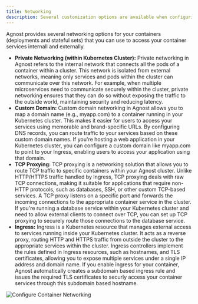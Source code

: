 ```yaml
---
title: Networking
description: Several customization options are available when configuring the networking needs of your containers.
---
```


Agnost provides several networking options for your containers (deployments and stateful sets) that you can use to access your container services internall and externally.

- **Private Networking (within Kubernetes Cluster):** Private networking in Agnost refers to the internal network that connects all the pods of a container within a cluster. This network is isolated from external networks, meaning only services and pods within the cluster can communicate over this network. For example, when multiple microservices need to communicate securely within the cluster, private networking ensures that they can do so without exposing the traffic to the outside world, maintaining security and reducing latency.
- **Custom Domain:** Custom domain networking in Agnost allows you to map a domain name (e.g., myapp.com) to a container running in your Kubernetes cluster. This makes it easier for users to access your services using memorable and brand-specific URLs. By configuring DNS records, you can route traffic to your services based on these custom domain names. If you're hosting a web application in your Kubernetes cluster, you can configure a custom domain like myapp.com to point to your Ingress, enabling users to access your application using that domain.
- **TCP Proxying:** TCP proxying is a networking solution that allows you to route TCP traffic to specific containers within your Agnost cluster. Unlike HTTP/HTTPS traffic handled by Ingress, TCP proxying deals with raw TCP connections, making it suitable for applications that require non-HTTP protocols, such as databases, SSH, or other custom TCP-based services. A TCP proxy listens on a specific port and forwards the incoming connections to the appropriate container service in the cluster. If you're running a database service within your Kubernetes cluster and need to allow external clients to connect over TCP, you can set up TCP proxying to securely route those connections to the database service.
- **Ingress:** Ingress is a Kubernetes resource that manages external access to services running inside your Kubernetes cluster. It acts as a reverse proxy, routing HTTP and HTTPS traffic from outside the cluster to the appropriate services within the cluster. Ingress controllers implement the rules defined in Ingress resources, such as hostnames, and TLS certificates, allowing you to expose multiple services under a single IP address and domain name. If you enable ingress for your container, Agnost automatically creates a subdomain based ingress rule and issues the required TLS certificates to securly access your container services through this subdomain based hostname.

![Configure Container Networking](../../../assets/network-config.png)
